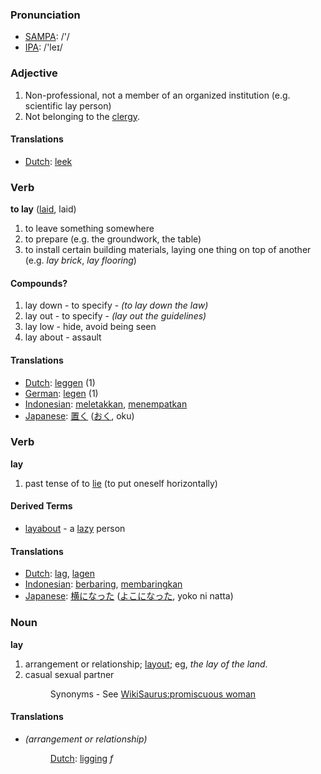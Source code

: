 === Pronunciation ===
*[[w:SAMPA|SAMPA]]: /'/
*[[w:IPA|IPA]]: /'leɪ/

=== Adjective ===
#Non-professional, not a member of an organized institution (e.g. scientific lay person)
#Not belonging to the [[clergy]].

==== Translations ====
*[[Dutch]]: [[leek]]

=== Verb ===
'''to lay''' ([[laid]], laid)
# to leave something somewhere
# to prepare (e.g. the groundwork, the table)
# to install certain building materials, laying one thing on top of another (e.g. ''lay brick'', ''lay flooring'')
====Compounds?====
# lay down - to specify - ''(to lay down the law)''
# lay out - to specify - ''(lay out the guidelines)''
# lay low - hide, avoid being seen
# lay about - assault

==== Translations ====
*[[Dutch]]: [[leggen]] (1)
*[[German]]: [[legen]] (1)
*[[Indonesian]]: [[letak|meletakkan]], [[tempat|menempatkan]]
*[[Japanese]]: [[置く]] ([[おく]], oku)

=== Verb ===

'''lay'''

# past tense of to [[lie]] (to put oneself horizontally)
====Derived Terms====
*[[layabout]] - a [[lazy]] person

==== Translations ====
*[[Dutch]]: [[lag]], [[lagen]]
*[[Indonesian]]: [[baring|berbaring]], [[baring|membaringkan]]
*[[Japanese]]: [[横になった]] ([[よこになった]], yoko ni natta)

=== Noun ===

'''lay'''

#arrangement or relationship; [[layout]]; eg, ''the lay of the land''.
#casual sexual partner
#:Synonyms - See [[WikiSaurus:promiscuous woman]]

==== Translations ====
*''(arrangement or relationship)'' 
*:[[Dutch]]: [[ligging]] ''f''